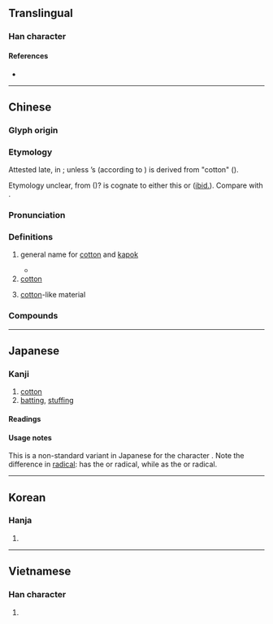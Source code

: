 {{character info}}
==Translingual==

===Han character===
{{Han char|rn=75|rad=木|as=08|sn=12|four=46927|canj=DHAB|ids=⿰木帛}}

====References====
* {{Han ref|kx=0531.240|dkj=14919|dj=0920.080|hdz=21234.030|uh=68C9|ud=26825|bh=B4D6|bd=46294}}

----

==Chinese==
{{zh-forms|alt=檰,㮌,𣏜}}

===Glyph origin===
{{Han etym}}

===Etymology===
Attested late, in {{w|Tang dynasty}}; unless ''{{w|Shijing}}''’s {{och-l|綿蠻|tiny, delicate}} (according to ''{{w|Mao Commentary}}'') is derived from "cotton" ({{zh-ref|Schuessler, 2007}}).

Etymology unclear, from {{inh|zh|sit-pro|-}} ({{zh-ref|Schuessler, 2007}})? {{cog|bo|བལ།}} is cognate to either this or {{och-l|蟠|to coil, to curl}} ([[ibid.]]).
Compare with {{cog|my|အမျှင်||t=strands,fibre}}.

===Pronunciation===
{{zh-pron
|m=mián
|m-s=mian2
|c=min4
|c-t=
|g=
|h=pfs=mièn;gd=miên2
|j=mie1
|mb=mîng
|md=mièng
|mn=ml:biân/mî
|mn_note=biân - literary; mî - vernacular
|mn-t=mi5/miang5/miêng5
|mn-t_note=miang5/miêng5 - used in place names (miêng5 - Chaozhou)
|w=3mi
|x=mienn2
|mc=y
|oc=y
|ma=Zh-mián.ogg
|cat=n,a
}}

===Definitions===
{{zh-hanzi}}

# general name for [[cotton]] and [[kapok]]
#: {{zh-x|木棉|kapok}}
#: {{zh-x|樹棉|''[[Gossypium hirsutum]]'' ([[tree cotton]])}}
#* {{zh-x|清-源 郡…… 西 至 ^棉-田 村 二百 八十 五 里。|Qingyuan commandery: [...], 285-li away from the '''Cotton'''-Field hamlet to the west.|ref=Tongdian}}
# [[cotton]]
#: {{zh-x|棉衣|cotton-padded clothing}}
# [[cotton]]-like material
#: {{zh-x|石棉|asbestos}}

===Compounds===
{{zh-der|棉條|棉花糖|棉花|棉被|棉布|石棉|棉絮|棉襖|棉紙|岩棉|大陸棉|四兩棉花|原棉|摘棉花|棉纖維|棉襪|棉花嘴|泡棉|棉紗|棉花絨|木棉花|棉田|棉桃|棉花耳朵|木棉|皮棉|棉花胎|棉布婚|棉鈴|棉都|棉袍|棉線|棉紡|石棉瓦|棉花火藥|石棉症|棉織品|棉薄之力|棉球|棉被窩|棉猴兒|棉籽|棉手籠|棉婚|脫脂棉|純棉|紡棉花|藥棉|絲棉|高棉|草棉|紅棉|絲光棉|班迭棉吉|軋棉|棉蘭老}}

----

==Japanese==

===Kanji===
{{ja-kanji|grade=uc|rs=木08}}

# [[cotton]]
# [[batting]], [[stuffing]]

====Readings====
{{ja-readings
|goon=めん
|kanon=べん
|kun=わた-
}}

====Usage notes====
This is a non-standard variant in Japanese for the character {{m|ja|綿}}. Note the difference in [[radical]]: {{lang|ja|棉}} has the {{m|ja|木}} or {{m|en|tree}} radical, while {{m|ja|綿}} as the {{m|ja|糸}} or {{m|en|thread}} radical.

----

==Korean==

===Hanja===
{{ko-hanja|면}}

# {{rfdef|ko|sort=木08}}

----

==Vietnamese==

===Han character===
{{vi-readings|rs=木08|readings=miên}}

# {{rfdef|vi|sort=木08}}
